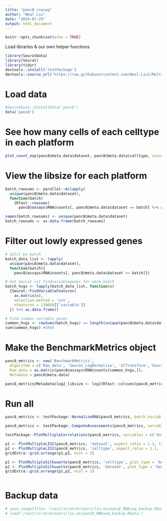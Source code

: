 ```yaml
---
title: "panc8 rnaseq"
author: "Neal Liu"
date: "2024-07-29"
output: html_document
---
```


```r
knitr::opts_chunk$set(echo = TRUE)
```

Load libraries & our own helper functions

```r
library(SeuratData)
library(Seurat)
library(tidyr)
devtools::install('testPackage')
devtools::source_url('https://raw.githubusercontent.com/Neal-Liu1/Multi-omics-integration/main/Helper_functions.R')


```

# Load data
```r
#SeuratData::InstallData('panc8')
data('panc8')

```
# See how many cells of each celltype in each platform
```r
plot_count_map(panc8@meta.data$dataset, panc8@meta.data$celltype, color_threshold = 3)

```

# View the libsize for each platform
```r

batch_rowsums <- parallel::mclapply(
  unique(panc8@meta.data$dataset), 
  function(batch)
    {Rfast::rowsums(
      panc8@assays$RNA@counts[, panc8@meta.data$dataset == batch] %>% as.matrix)})

names(batch_rowsums) <- unique(panc8@meta.data$dataset)
batch_rowsums <- as.data.frame(batch_rowsums)

```

# Filter out lowly expressed genes 
```r
# Split by batch
batch_data_list <- lapply(
  unique(panc8@meta.data$dataset), 
  function(batch){
    panc8@assays$RNA@counts[, panc8@meta.data$dataset == batch]})

# Get Seurat vst findvariablegenes for each batch
batch_hvgs <- lapply(batch_data_list, function(x)
  {Seurat::FindVariableFeatures(
    as.matrix(x),
    selection.method = 'vst',
    nfeatures = 13000)[['variable']]
  }) %>% as.data.frame()

# Find common variable genes
common_hvgs <- rowSums(batch_hvgs) >= length(unique(panc8@meta.data$dataset))-1
sum(common_hvgs) #5864

```

# Make the BenchmarkMetrics object
```r

panc8_metrics <- new('BenchmarkMetrics',
  Algorithm = c('Raw_data', 'Seurat_LogNormalize', 'SCTransform','Seurat_CCA', 'Harmony','fastMNN', 'totalVI', 'RUVIII'),
  Raw_data = as.matrix(panc8@assays$RNA@counts[common_hvgs,]),
  Metadata = panc8@meta.data)

panc8_metrics@Metadata$log2_libsize <- log2(Rfast::colsums(panc8_metrics@Raw_data))

```

# Run all
```r
panc8_metrics <- testPackage::NormalizeRNA(panc8_metrics, batch_variable = 'dataset', num_pcs = 30)

```

```r

panc8_metrics <- testPackage::ComputeAssessments(panc8_metrics, variables = c('dataset', 'celltype'))

```
```r
testPackage::PlotMultipleCorrelations(panc8_metrics, variables = c('dataset', 'celltype', 'log2_libsize'), titles = c('Platform', 'Celltypes', 'Libsize'))

```

```r
p1 <- PlotMultipleLISI(panc8_metrics, 'dataset', aspect_ratio = 1.1, title = 'Platform LISI', levels = panc8_metrics@Algorithm)
p2 <- PlotMultipleLISI(panc8_metrics, 'celltype', aspect_ratio = 1.1, title = 'Celltype LISI', levels = panc8_metrics@Algorithm)
gridExtra::grid.arrange(p1,p2, ncol = 2)

```

```r
p1 <- PlotMultipleSilhouette(panc8_metrics, 'celltype', plot_type = 'boxplot', aspect_ratio = 1.1, title = 'Celltype Silhouette')
p2 <- PlotMultipleSilhouette(panc8_metrics, 'dataset', plot_type = 'boxplot', aspect_ratio = 1.1, title = 'Platform Silhouette')
gridExtra::grid.arrange(p1,p2, ncol = 2)

```

```r


```


# Backup data
```r
# save.image(file= '/vast/scratch/users/liu.ne/panc8_RNAseq_backup.RData')
# load('/vast/scratch/users/liu.ne/panc8_RNAseq_backup.RData')

```

